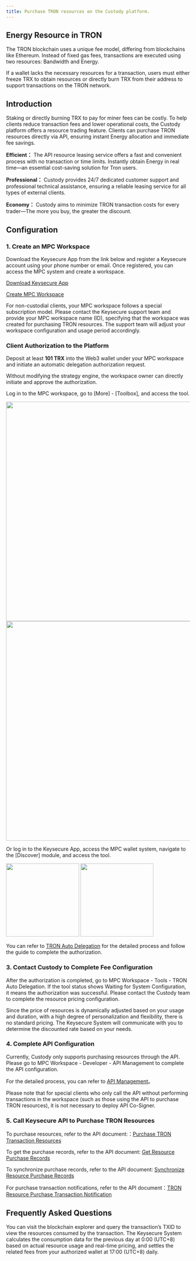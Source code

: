 ```yaml
---
title: Purchase TRON resources on the Custody platform.
---
```

  
## Energy Resource in TRON
The TRON blockchain uses a unique fee model, differing from blockchains like Ethereum. Instead of fixed gas fees, transactions are executed using two resources: Bandwidth and Energy.

If a wallet lacks the necessary resources for a transaction, users must either freeze TRX to obtain resources or directly burn TRX from their address to support transactions on the TRON network.









  
## Introduction
Staking or directly burning TRX to pay for miner fees can be costly. To help clients reduce transaction fees and lower operational costs, the Custody platform offers a resource trading feature. Clients can purchase TRON resources directly via API, ensuring instant Energy allocation and immediate fee savings.
  
**Efficient：** The API resource leasing service offers a fast and convenient process with no transaction or time limits. Instantly obtain Energy in real time—an essential cost-saving solution for Tron users.

**Professional：** Custody provides 24/7 dedicated customer support and professional technical assistance, ensuring a reliable leasing service for all types of external clients.

**Economy：** Custody aims to minimize TRON transaction costs for every trader—The more you buy, the greater the discount.


  
## Configuration

### 1. Create an MPC Workspace

Download the Keysecure App from the link below and register a Keysecure account using your phone number or email. Once registered, you can access the MPC system and create a workspace.



[Download Keysecure App](https://keysecure.io/download)

[Create MPC Workspace](/user-guide/mpc-wallet/wallet/create-wallet)

<Note>
For non-custodial clients, your MPC workspace follows a special subscription model. Please contact the Keysecure support team and provide your MPC workspace name (ID), specifying that the workspace was created for purchasing TRON resources. The support team will adjust your workspace configuration and usage period accordingly.
</Note>


  
  ### Client Authorization to the Platform
  
Deposit at least **101 TRX** into the Web3 wallet under your MPC workspace and initiate an automatic delegation authorization request.


<Note>
Without modifying the strategy engine, the workspace owner can directly initiate and approve the authorization.
</Note>
  
Log in to the MPC workspace, go to [More] - [Toolbox], and access the tool.

<div className="w-full flex items-center justify-center">
    <CardGroup cols={2}>
        <img src="/images/help-center/trontool1en.png" width="600"/>
        <img src="/images/help-center/trontool2en.png" width="600"/>
    </CardGroup>
</div>

Or log in to the Keysecure App, access the MPC wallet system, navigate to the [Discover] module, and access the tool.
<div className="w-full flex items-center justify-center">
    <CardGroup cols={2}>
        <img src="/images/help-center/apptronen1.jpeg" width="200"/>
        <img src="/images/help-center/apptronen2.jpeg" width="200"/>
    </CardGroup>
</div>
  
You can refer to [TRON Auto Delegation](/help-center/manage-mpc/Tron-delegation/resource-from-custody) for the detailed process and follow the guide to complete the authorization.
  
  ### 3. Contact Custody to Complete Fee Configuration
  
  
After the authorization is completed, go to MPC Workspace - Tools - TRON Auto Delegation. If the tool status shows Waiting for System Configuration, it means the authorization was successful. Please contact the Custody team to complete the resource pricing configuration.

<Tip> 
Since the price of resources is dynamically adjusted based on your usage and duration, with a high degree of personalization and flexibility, there is no standard pricing. The Keysecure System will communicate with you to determine the discounted rate based on your needs. 
</Tip>
  
### 4. Complete API Configuration

Currently, Custody only supports purchasing resources through the API. Please go to MPC Workspace - Developer - API Management to complete the API configuration.

For the detailed process, you can refer to [API Management](/user-guide/mpc-wallet/api-integration/api)。

<Note>
 Please note that for special clients who only call the API without performing transactions in the workspace (such as those using the API to purchase TRON resources), it is not necessary to deploy API Co-Signer.
</Note>

  ### 5. Call Keysecure API to Purchase TRON Resources

  To purchase resources, refer to the API document:：[Purchase TRON Transaction Resources](/api-references/mpc-apis/apis/tron/delegate-create)

  To get the purchase records, refer to the API document: [Get Resource Purchase Records](/api-references/mpc-apis/apis/tron/delegate-record-list)

  To synchronize purchase records, refer to the API document: [Synchronize Resource Purchase Records](/api-references/mpc-apis/apis/tron/delegate-record-sync-list)

  For purchase transaction notifications, refer to the API document：[TRON Resource Purchase Transaction Notification](/api-references/mpc-apis/notify/tron)


## Frequently Asked Questions
  
<Accordion title="How to understand the actual transaction resources consumed by an order?">
You can visit the blockchain explorer and query the transaction’s TXID to view the resources consumed by the transaction.
</Accordion>

  
<Accordion title="How does the system charge and settle delegation service fees?">
The Keysecure System calculates the consumption data for the previous day at 0:00 (UTC+8) based on actual resource usage and real-time pricing, and settles the related fees from your authorized wallet at 17:00 (UTC+8) daily.
</Accordion>
  
